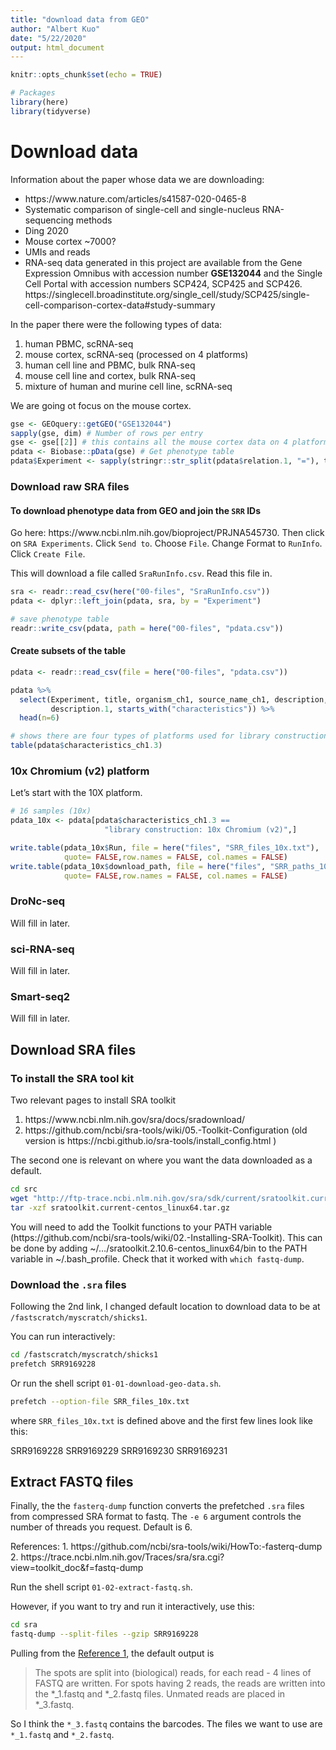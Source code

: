 ```yaml
---
title: "download data from GEO"
author: "Albert Kuo"
date: "5/22/2020"
output: html_document
---
```


```r
knitr::opts_chunk$set(echo = TRUE)
```

```r
# Packages
library(here)
library(tidyverse)
```

# Download data

Information about the paper whose data we are downloading:

* https://www.nature.com/articles/s41587-020-0465-8
* Systematic comparison of single-cell and single-nucleus RNA-sequencing methods
* Ding	2020
* Mouse cortex	~7000?
* UMIs and reads
* RNA-seq data generated in this project are available from the Gene Expression Omnibus with accession number **GSE132044** and the Single Cell Portal with accession numbers SCP424, SCP425 and SCP426. https://singlecell.broadinstitute.org/single_cell/study/SCP425/single-cell-comparison-cortex-data#study-summary

In the paper there were the following types of data: 

1. human PBMC, scRNA-seq
2. mouse cortex, scRNA-seq (processed on 4 platforms)
3. human cell line and PBMC, bulk RNA-seq
4. mouse cell line and cortex, bulk RNA-seq
5. mixture of human and murine cell line, scRNA-seq

We are going ot focus on the mouse cortex. 

```r
gse <- GEOquery::getGEO("GSE132044")
sapply(gse, dim) # Number of rows per entry
gse <- gse[[2]] # this contains all the mouse cortex data on 4 platforms
pdata <- Biobase::pData(gse) # Get phenotype table
pdata$Experiment <- sapply(stringr::str_split(pdata$relation.1, "="), tail, 1)
```

### Download raw SRA files 

#### To download phenotype data from GEO and join the `SRR` IDs

Go here: https://www.ncbi.nlm.nih.gov/bioproject/PRJNA545730. 
Then click on `SRA Experiments`. Click `Send to`. Choose `File`. 
Change Format to `RunInfo`. Click `Create File`. 

This will download a file called `SraRunInfo.csv`. Read this file in. 

```r
sra <- readr::read_csv(here("00-files", "SraRunInfo.csv"))
pdata <- dplyr::left_join(pdata, sra, by = "Experiment")

# save phenotype table
readr::write_csv(pdata, path = here("00-files", "pdata.csv"))
```

#### Create subsets of the table

```r
pdata <- readr::read_csv(file = here("00-files", "pdata.csv"))

pdata %>%
  select(Experiment, title, organism_ch1, source_name_ch1, description, 
         description.1, starts_with("characteristics")) %>% 
  head(n=6)

# shows there are four types of platforms used for library construction
table(pdata$characteristics_ch1.3)
```

###  10x Chromium (v2) platform

Let's start with the 10X platform. 
```r
# 16 samples (10x)
pdata_10x <- pdata[pdata$characteristics_ch1.3 == 
                     "library construction: 10x Chromium (v2)",] 

write.table(pdata_10x$Run, file = here("files", "SRR_files_10x.txt"), 
            quote= FALSE,row.names = FALSE, col.names = FALSE)
write.table(pdata_10x$download_path, file = here("files", "SRR_paths_10x.txt"), 
            quote= FALSE,row.names = FALSE, col.names = FALSE)
```


### DroNc-seq

Will fill in later. 

### sci-RNA-seq 

Will fill in later. 

### Smart-seq2

Will fill in later. 



## Download SRA files 

### To install the SRA tool kit

Two relevant pages to install SRA toolkit

1. https://www.ncbi.nlm.nih.gov/sra/docs/sradownload/
2. https://github.com/ncbi/sra-tools/wiki/05.-Toolkit-Configuration (old version is https://ncbi.github.io/sra-tools/install_config.html )

The second one is relevant on where you want the data downloaded as a default. 

```bash
cd src 
wget "http://ftp-trace.ncbi.nlm.nih.gov/sra/sdk/current/sratoolkit.current-centos_linux64.tar.gz"
tar -xzf sratoolkit.current-centos_linux64.tar.gz
```

You will need to add the Toolkit functions to your PATH variable (https://github.com/ncbi/sra-tools/wiki/02.-Installing-SRA-Toolkit). This can be done by adding ~/.../sratoolkit.2.10.6-centos_linux64/bin to the PATH variable in ~/.bash_profile. Check that it worked with `which fastq-dump`.

### Download the `.sra` files

Following the 2nd link, I changed default location to download data to be at 
`/fastscratch/myscratch/shicks1`. 

You can run interactively: 

```bash
cd /fastscratch/myscratch/shicks1
prefetch SRR9169228
```

Or run the shell script `01-01-download-geo-data.sh`.

```bash
prefetch --option-file SRR_files_10x.txt
```

where `SRR_files_10x.txt` is defined above and the first few lines look like this: 

SRR9169228
SRR9169229
SRR9169230
SRR9169231

## Extract FASTQ files

Finally, the the `fasterq-dump` function converts the prefetched `.sra` files
from compressed SRA format to fastq. 
The `-e 6` argument controls the number of threads you request. 
Default is 6. 

References:
1. https://github.com/ncbi/sra-tools/wiki/HowTo:-fasterq-dump
2. https://trace.ncbi.nlm.nih.gov/Traces/sra/sra.cgi?view=toolkit_doc&f=fastq-dump

Run the shell script `01-02-extract-fastq.sh`.

However, if you want to try and run it interactively, use this: 

```bash
cd sra
fastq-dump --split-files --gzip SRR9169228
```

Pulling from the [Reference 1](https://github.com/ncbi/sra-tools/wiki/HowTo:-fasterq-dump), 
the default output is 

> The spots are split into (biological) reads, for each read - 4 lines of FASTQ are written. For spots having 2 reads, the reads are written into the *_1.fastq and *_2.fastq files. Unmated reads are placed in *_3.fastq.

So I think the `*_3.fastq` contains the barcodes. 
The files we want to use are `*_1.fastq` and `*_2.fastq`. 



